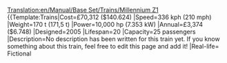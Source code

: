 [[Translation:en/Manual/Base Set/Trains/Millennium Z1]]
{{Template:Trains|Cost=£70,312 ($140.624)
|Speed=336 kph (210 mph)
|Weight=170 t (171,5 t)
|Power=10,000 hp (7.353 kW)
|Annual=£3,374 ($6.748)
|Designed=2005
|Lifespan=20
|Capacity=25 passengers
|Description=No description has been written for this train yet. If you know something about this train, feel free to edit this page and add it!
|Real-life= Fictional